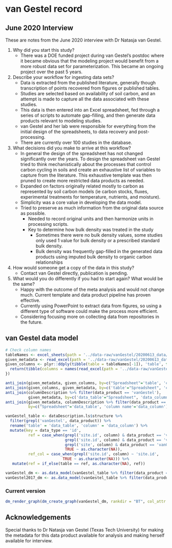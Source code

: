 # van Gestel record

## June 2020 Interview

These are notes from the June 2020 interview with Dr Natasja van Gestel.

1) Why did you start this study?
    - There was a DOE funded project during van Gestel's postdoc where it became obvious that the modeling project would benefit from a more robust data set for parameterization. This became an ongoing project over the past 5 years.
2) Describe your workflow for ingesting data sets?
    - Data is extracted from the published literature, generally though transcription of points recovered from figures or published tables.
    - Studies are selected based on availability of soil carbon, and an attempt is made to capture all the data associated with these studies.
    - This data is then entered into an Excel spreadsheet, fed through a series of scripts to automate gap-filling, and then generate data products relevant to modeling studies.
    - van Gestel and her lab were responsible for everything from the initial design of the spreadsheets, to data recovery and post-processing. 
    - There are currently over 100 studies in the database.
3) What decisions did you make to arrive at this workflow?
    - In general the design of the spreadsheet has not changed significantly over the years. To design the spreadsheet van Gestel tried to think mechanistically about the processes that control carbon cycling in soils and create an exhaustive list of variables to capture from the literature. This exhaustive template was then pruned to create more restricted data products as needed.
    - Expanded on factors originally related mostly to carbon as represented by soil carbon models (ie carbon stocks, fluxes, experimental treatments for temperature, nutrients, and moisture). 
    - Simplicity was a core value in developing the data model. 
    - Tried to preserve as much information from the original data source as possible.
      + Needed to record original units and then harmonize units in processing scripts.
      + Key to determine how bulk density was treated in the study
        * Sometimes there were no bulk density values, some studies only used 1 value for bulk density or a prescribed standard bulk density.
        * Bulk density was frequently gap-filled in the generated data products using imputed bulk density to organic carbon relationships
4) How would someone get a copy of the data in this study?
    - Contact van Gestel directly, publication is pending.
5) What would you do differently if you had to start again? What would be the same?
    - Happy with the outcome of the meta analysis and would not change much.  Current template and data product pipeline has proven effective. 
    - Currently using PowerPoint to extract data from figures, so using a different type of software could make the process more efficient.  
    - Considering focusing more on collecting data from repositories in the future.


## van Gestel data model  

```r

# Check column names
tableNames <- excel_sheets(path = '../data-raw/vanGestel/20200613_data/Metadata_wExamples.xlsx')[-1]
given_metadata <- read_excel(path = '../data-raw/vanGestel/20200613_data/Metadata_wExamples.xlsx', sheet = tableNames[1])
given_columns <- plyr::ddply(tibble(table = tableNames[-1]), 'table', function(xx){
  return(tibble(columns = names(read_excel(path = '../data-raw/vanGestel/20200613_data/Metadata_wExamples.xlsx', sheet = xx$table))))
})

anti_join(given_metadata, given_columns, by=c("Spreadsheet"='table', 'column name'='columns'))
anti_join(given_columns, given_metadata, by=c('table'="Spreadsheet", 'columns'= 'column name'))
anti_join(columnDescription %>% filter(data_product == 'vanGestel'), 
          given_metadata, by=c('data_table'="Spreadsheet", 'data_column'= 'column name'))
anti_join(given_metadata, columnDescription %>% filter(data_product == 'vanGestel'), 
          by=c("Spreadsheet"='data_table', 'column name'='data_column'))
```

```r

vanGestel_table <- dataDescription.ls$structure %>%
  filter(grepl('vanGestel', data_product)) %>%
  rename('table' = 'data_table', 'column' = 'data_column') %>%
  mutate(key = data_type == 'id',
          ref = case_when(grepl('site.id', column) & data_product == 'vanGestel2017' ~ 'sites',
                          grepl('site.id', column) & data_product == 'vanGestel' ~ 'site info',
                          grepl('site', column) & data_product == 'vanGestel' & table == 'correlation BD-OM' ~ 'site info',
                          TRUE ~ as.character(NA)),
          ref_col = case_when(grepl('site.id', column) ~ 'site.id',
                         TRUE ~ as.character(NA))) %>%
   mutate(ref = if_else(table == ref, as.character(NA), ref))

vanGestel_dm <- as.data_model(vanGestel_table %>% filter(data_product == 'vanGestel'))
vanGestel2017_dm <- as.data_model(vanGestel_table %>% filter(data_product == 'vanGestel2017'))

```


### Current version

```r
dm_render_graph(dm_create_graph(vanGestel_dm, rankdir = "BT", col_attr = c('column'), view_type = 'keys_only'))

```

## Acknowledgements

Special thanks to Dr Natasja van Gestel (Texas Tech University) for making the metadata for this data product available for analysis and making herself available for interview.
